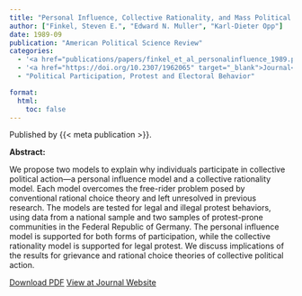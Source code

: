 ```yaml
---
title: "Personal Influence, Collective Rationality, and Mass Political Action"
author: ["Finkel, Steven E.", "Edward N. Muller", "Karl-Dieter Opp"]
date: 1989-09
publication: "American Political Science Review"
categories:
  - '<a href="publications/papers/finkel_et_al_personalinfluence_1989.pdf" target="_blank">PDF</a>'
  - '<a href="https://doi.org/10.2307/1962065" target="_blank">Journal</a>'
  - "Political Participation, Protest and Electoral Behavior"

format:
  html:
    toc: false
---
```


Published by {{< meta publication >}}.

**Abstract:**

::: justify-text
We propose two models to explain why individuals participate in collective political action—a personal influence model and a collective rationality model. Each model overcomes the free-rider problem posed by conventional rational choice theory and left unresolved in previous research. The models are tested for legal and illegal protest behaviors, using data from a national sample and two samples of protest-prone communities in the Federal Republic of Germany. The personal influence model is supported for both forms of participation, while the collective rationality model is supported for legal protest. We discuss implications of the results for grievance and rational choice theories of collective political action.
:::

[Download PDF](papers/finkel_et_al_personalinfluence_1989.pdf){.btn .btn-outline-success target="_blank"} [View at Journal Website](https://doi.org/10.2307/1962065){.btn .btn-outline-success target="_blank"}
